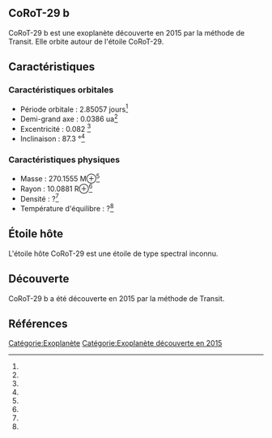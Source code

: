 == CoRoT-29 b ==

{{Infobox Exoplanète
| nom = CoRoT-29 b
| image = 
| légende = 
| étoile = CoRoT-29
| constellation = 
| ascension_droite = 
| déclinaison = 
| distance = ?
| type_spectral = ?
| masse = 270.1555 M⊕<ref></ref>
| rayon = 10.0881 R⊕<ref></ref>
| densité = ?<ref></ref>
| gravité = ?<ref></ref>
| température = ?<ref></ref>
| période = 2.85057 j<ref></ref>
| demi_grand_axe = 0.0386 ua<ref></ref>
| excentricité = 0.082 <ref></ref>
| inclinaison = 87.3 °<ref></ref>
| méthode_découverte = Transit
| date_découverte = 2015
| statut = Confirmée
}}

CoRoT-29 b est une exoplanète découverte en 2015 par la méthode de Transit. Elle orbite autour de l'étoile CoRoT-29.

== Caractéristiques ==

=== Caractéristiques orbitales ===
* Période orbitale : 2.85057 jours<ref></ref>
* Demi-grand axe : 0.0386 ua<ref></ref>
* Excentricité : 0.082 <ref></ref>
* Inclinaison : 87.3 °<ref></ref>

=== Caractéristiques physiques ===
* Masse : 270.1555 M⊕<ref></ref>
* Rayon : 10.0881 R⊕<ref></ref>
* Densité : ?<ref></ref>
* Température d'équilibre : ?<ref></ref>

== Étoile hôte ==

{{Infobox Étoile
| nom = CoRoT-29
| image = 
| légende = 
| constellation = 
| ascension_droite = 
| déclinaison = 
| distance = ?
| type_spectral = ?
| magnitude_absolue = 
| magnitude_apparente = 
| masse = ?<ref></ref>
| rayon = ?<ref></ref>
| température = ?<ref></ref>
| métallicité = ?<ref></ref>
| âge = ?<ref></ref>
}}

L'étoile hôte CoRoT-29 est une étoile de type spectral inconnu.

== Découverte ==

CoRoT-29 b a été découverte en 2015 par la méthode de Transit.

== Références ==
<references />

[[Catégorie:Exoplanète]]
[[Catégorie:Exoplanète découverte en 2015]]
